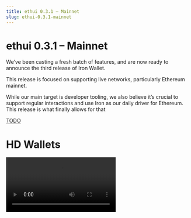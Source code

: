 ```yaml
---
title: ethui 0.3.1 – Mainnet
slug: ethui-0.3.1-mainnet
---
```



# ethui 0.3.1 – Mainnet

We’ve been casting a fresh batch of features, and are now ready to announce the third release of Iron Wallet.

This release is focused on supporting live networks, particularly Ethereum mainnet.

While our main target is developer tooling, we also believe it’s crucial to support regular interactions and use Iron as our daily driver for Ethereum. This release is what finally allows for that

[TODO](https://github.com/iron-wallet/iron/releases/tag/v0.3.1)

# HD Wallets

<Video src={hd_wallet_setup} />

The most critical feature to allow us to migrate from other wallets into Iron is the ability to import the same seed phrase, so we get access to the same set of addresses.

This one is important to get right because a big part of the security aspects hinges on how well we protect this secret.

That’s why we took the time to investigate how other wallets implement this, and what our own approach should be. What cryptographic primitives should we favor? What attack vectors should we look out for?

After a period of research, where we dug into the codebases of [MetaMask](https://github.com/MetaMask), [Frame.sh](https://github.com/floating/frame), and other wallets, we arrived at an implementation that uses state-of-the-art cryptographic primitives ([Argon2](https://en.wikipedia.org/wiki/Argon2) and [XChaCha20Poly1305](https://www.cryptopp.com/wiki/XChaCha20Poly1305)), as well as OS-level memory protection, provided mainly by the Rust [secrets](https://docs.rs/secrets/latest/secrets/) crate.

On this iteration, we held off on allowing users to generate their own seed within the app. That feature will be dealt with on its own later, as it has its own security concerns to take into account.

For now, though, the setup flow already looks comfortable enough to migrate existing seeds:

## Transaction indexing

![](https://images.mirror-media.xyz/publication-images/tS-ReyycvPm5CHFcV7dhK.png?height=665&width=821)

Getting real-time and historical data from blockchains is a real problem. Blockchains are great for reaching consensus on state, but terrible at allowing arbitrary queries to that same state. Simple operations such as “Give me the transaction history for this wallet” or “What ERC20 tokens am I holding?” are actually complex to implement, because they mostly rely on 3rd party indexers or bespoke clients to crunch the data for you

In this first iteration, we rely on [alchemy.com](https://alchemy.com/) as our data provider for live networks.

You first need to add an Alchemy API key to your wallet settings. After that, transaction and asset indexing should happen automatically and periodically for all your connected wallets.

There are two main points for improvement here in the future:

* Support for additional providers. We do not want vendor lock-in

* Better heuristics for updating addresses, while being mindful of rate limits

## New version notices

A simple but effective feature: from now on, the UI will notify you of new releases as soon as they happen!

![](https://images.mirror-media.xyz/publication-images/mvwzP-fxe1VwTTMnf66nD.png?height=74&width=285)

## Future plans and branding

We’re already actively working on the next batch of updates, including transaction [simulation](https://github.com/iron-wallet/iron/pull/275). But a lot of the recent work has been done outside of Github: we’ve been working with one of [Subvisual’s](https://subvisual.com) designers to finally improve our branding and image.

Expect news here on the very next release, particularly in the form of a brand-new logo. Our Minecraft placeholder has run its course.

[TODO](https://github.com/iron-wallet/iron)
